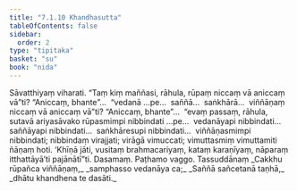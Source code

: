 ```yaml
---
title: "7.1.10 Khandhasutta"
tableOfContents: false
sidebar:
  order: 2
type: "tipitaka"
basket: "su"
book: "nida"
---
```



<DynamicBreadcrumb />

<Division number="197" book="nida" bookNo="12" page="442">

<Paragraph number="1132" book="nida">
Sāvatthiyaṃ viharati. “Taṃ kiṃ maññasi, rāhula, rūpaṃ niccaṃ vā aniccaṃ vā”ti? “Aniccaṃ, bhante”…  “vedanā …pe…  saññā…  saṅkhārā…  viññāṇaṃ niccaṃ vā aniccaṃ vā”ti? “Aniccaṃ, bhante”…  “evaṃ passaṃ, rāhula, sutavā ariyasāvako rūpasmimpi nibbindati …pe…  vedanāyapi nibbindati…  saññāyapi nibbindati…  saṅkhāresupi nibbindati…  viññāṇasmimpi nibbindati; nibbindaṃ virajjati; virāgā vimuccati; vimuttasmiṃ vimuttamiti ñāṇaṃ hoti. ‘Khīṇā jāti, vusitaṃ brahmacariyaṃ, kataṃ karaṇīyaṃ, nāparaṃ itthattāyā’ti pajānātī”ti.

</Paragraph>
</Division>

<Paragraph number="1133" type="center" book="nida">
Dasamaṃ.



</Paragraph>

<Paragraph number="1134" type="center" book="nida">
Paṭhamo vaggo.



</Paragraph>

<Paragraph number="1135" type="center" book="nida">
Tassuddānaṃ


</Paragraph>

<Paragraph number="1136" type="verses" book="nida">
_Cakkhu rūpañca viññāṇaṃ,_  
_samphasso vedanāya ca;_  
_Saññā sañcetanā taṇhā,_  
_dhātu khandhena te dasāti._
</Paragraph>